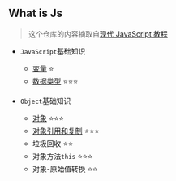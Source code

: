 ## What is Js

> 这个仓库的内容摘取自[现代 JavaScript 教程](https://zh.javascript.info/)

- `JavaScript`基础知识
  - [变量](https://github.com/tohsaka888/WhatIsJs/tree/master/src/JavaScript基础知识/变量) ⭐
  - [数据类型](https://github.com/tohsaka888/WhatIsJs/tree/master/src/JavaScript基础知识/数据类型) ⭐⭐⭐

- `Object`基础知识 
   - [对象](https://github.com/tohsaka888/WhatIsJs/tree/master/src/Object基础知识/对象) ⭐⭐⭐
   - [对象引用和复制](https://github.com/tohsaka888/WhatIsJs/tree/master/src/Object基础知识/对象引用和复制) ⭐⭐⭐
   - 垃圾回收 ⭐⭐
   - 对象方法`this` ⭐⭐⭐
   - 对象-原始值转换 ⭐⭐
 
  